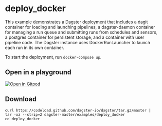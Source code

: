 
# deploy_docker

<ExampleReferenceLink filePath="examples/deploy_docker" />

This example demonstrates a Dagster deployment that includes a dagit container for loading and
launching pipelines, a dagster-daemon container for managing a run queue and submitting runs from
schedules and sensors, a postgres container for persistent storage, and a container with user
pipeline code. The Dagster instance uses DockerRunLauncher to launch each run in its own container.

To start the deployment, run `docker-compose up`.

## Open in a playground

[![Open in Gitpod](https://gitpod.io/button/open-in-gitpod.svg)](https://gitpod.io/#EXAMPLE=deploy_docker/https://github.com/dagster-io/dagster)

## Download

```
curl https://codeload.github.com/dagster-io/dagster/tar.gz/master | tar -xz --strip=2 dagster-master/examples/deploy_docker
cd deploy_docker
```
